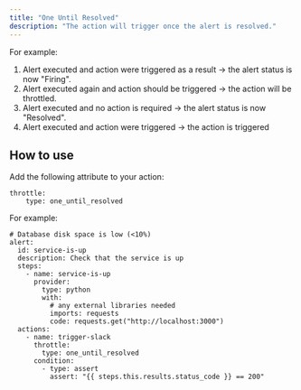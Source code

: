 ```yaml
---
title: "One Until Resolved"
description: "The action will trigger once the alert is resolved."
---
```


For example:

1. Alert executed and action were triggered as a result -> the alert status is now "Firing".
2. Alert executed again and action should be triggered -> the action will be throttled.
3. Alert executed and no action is required -> the alert status is now "Resolved".
4. Alert executed and action were triggered -> the action is triggered

## How to use

Add the following attribute to your action:

```
throttle:
    type: one_until_resolved
```

For example:

```
# Database disk space is low (<10%)
alert:
  id: service-is-up
  description: Check that the service is up
  steps:
    - name: service-is-up
      provider:
        type: python
        with:
          # any external libraries needed
          imports: requests
          code: requests.get("http://localhost:3000")
  actions:
    - name: trigger-slack
      throttle:
        type: one_until_resolved
      condition:
        - type: assert
          assert: "{{ steps.this.results.status_code }} == 200"
```
